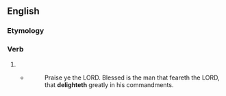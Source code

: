 ==English==

===Etymology===
{{suffix|en|delight|eth}}

===Verb===
{{head|en|verb form}}

# {{en-archaic third-person singular of|delight}}
#* {{RQ:Authorized Version|Psalms|112|1}}
#*: Praise ye the LORD. Blessed is the man that feareth the LORD, that '''delighteth''' greatly in his commandments.